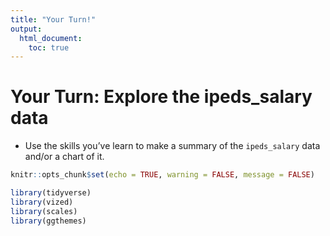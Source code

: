 ```yaml
---
title: "Your Turn!"
output:
  html_document:
    toc: true
---
```


# Your Turn: Explore the ipeds_salary data

- Use the skills you've learn to make a summary of the `ipeds_salary` data and/or a chart of it.

```r
knitr::opts_chunk$set(echo = TRUE, warning = FALSE, message = FALSE)

library(tidyverse)
library(vized)
library(scales)
library(ggthemes)

```